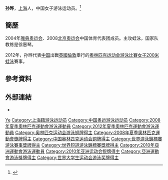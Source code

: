 {{about|游泳运动员|配音演员|孙晔 (配音演员)}}{{noteTA|G1=Aquatics|1=zh-hans:0米;zh-hk:0米;zh-tw:0公尺}}
{{Infobox Swimmer
| swimmername    = 孙晔
| image          = 
| fullname       =   
| nationality    = {{PRC}}
| strokes        = [[蛙泳|蛙泳]]
| club           = 上海游泳队
| collegeteam    = 
| birth_date      = {{birth_date_and_age|1989|1|15}}<ref name="伦敦奥运"/>
| birth_place     = {{CHN}}[[上海市|上海市]]
| height         = {{height|m=1.69}}<ref name="伦敦奥运"/>
| weight         = {{weight|kg=61}}<ref name="伦敦奥运"/> 
| medaltemplates =
{{MedalCountry|{{CHN}}}}
{{MedalSport|女子游泳}}
{{MedalCompetition|奥林匹克运动会}}
{{MedalBronze |[[2008年夏季奥林匹克运动会游泳比赛|2008 北京]] |4×100公尺混合式接力}}
}}
{{世大運獎牌記錄
|項目=游泳
|a1=2011
|b1=1
|c1=100公尺蛙式
|a2=2011
|b2=1
|c2=200公尺蛙式
|a3=2011
|b3=1
|c3=4×100公尺混合式接力
}}
'''孙晔'''{{BD|1989年|1月15日||}}，[[上海|上海]]人，中国女子游泳运动员。<ref name="伦敦奥运">{{cite web|title=2012伦敦奥运会中国体育代表团成员名录 - 孙晔|url=http://2012teamchina.olympic.cn/index.php/personview/persons/15957|access-date=2012-07-18|archive-date=2020-04-04|archive-url=https://web.archive.org/web/20200404193927/http://2012teamchina.olympic.cn/index.php/personview/persons/15957|dead-url=no}}{{zh-cn}}</ref>

== 簡歷 ==
2004年[[2004年夏季奥林匹克运动会|雅典奥运会]]、2008[[2008年夏季奥林匹克运动会|北京奥运会]]中国体育代表团成员。主攻蛙泳，国家队教练是徐惠琴。

2012年，孙晔代表[[2012年夏季奥林匹克运动会中国代表团|中国]]出戰[[英國|英國]][[倫敦|倫敦]]舉行的[[2012年夏季奥林匹克运动会|奥林匹克运动会]][[2012年夏季奧林匹克運動會游泳比賽|游泳比賽]][[2012年夏季奧林匹克運動會女子200米蛙泳比賽|女子200米蛙泳]]賽事。

== 參考資料 ==
{{Reflist}}

== 外部連結 ==
* {{Sinaweibo|1874620562}}

{{2008 China Olympic Swimming Team}}
{{2012 China Olympic Swimming Team}}

{{Authority control}}
{{DEFAULTSORT:Sun Ye}}
[[Category:孙姓|Ye]]
[[Category:上海籍游泳运动员|Category:上海籍游泳运动员]]
[[Category:中国奥运游泳运动员|Category:中国奥运游泳运动员]]
[[Category:2008年夏季奧林匹克運動會游泳運動員|Category:2008年夏季奧林匹克運動會游泳運動員]]
[[Category:2012年夏季奧林匹克運動會游泳運動員|Category:2012年夏季奧林匹克運動會游泳運動員]]
[[Category:奥林匹克运动会游泳铜牌得主|Category:奥林匹克运动会游泳铜牌得主]]
[[Category:2008年夏季奧林匹克運動會獎牌得主|Category:2008年夏季奧林匹克運動會獎牌得主]]
[[Category:中国奥林匹克运动会铜牌得主|Category:中国奥林匹克运动会铜牌得主]]
[[Category:世界游泳錦標賽游泳賽事獎牌得主|Category:世界游泳錦標賽游泳賽事獎牌得主]]
[[Category:世界短道游泳錦標賽獎牌得主|Category:世界短道游泳錦標賽獎牌得主]]
[[Category:2010年亞洲運動會游泳運動員|Category:2010年亞洲運動會游泳運動員]]
[[Category:2010年亚洲运动会银牌得主|Category:2010年亚洲运动会银牌得主]]
[[Category:亞洲運動會游泳獎牌得主|Category:亞洲運動會游泳獎牌得主]]
[[Category:世界大学生运动会游泳奖牌得主|Category:世界大学生运动会游泳奖牌得主]]